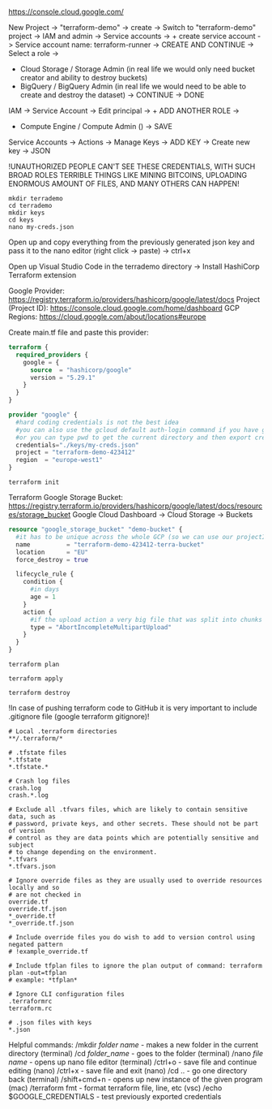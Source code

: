https://console.cloud.google.com/

New Project -> "terraform-demo" -> create -> Switch to "terraform-demo" project ->
IAM and admin -> Service accounts -> + create service account -> Service account name: terraform-runner -> CREATE AND CONTINUE -> Select a role -> 
- Cloud Storage / Storage Admin (in real life we would only need bucket creator and ability to destroy buckets)
- BigQuery / BigQuery Admin (in real life we would need to be able to create and destroy the dataset) 
-> CONTINUE -> DONE

IAM -> Service Account -> Edit principal -> + ADD ANOTHER ROLE -> 
- Compute Engine / Compute Admin ()
-> SAVE

Service Accounts -> Actions -> Manage Keys -> ADD KEY -> Create new key -> JSON

!UNAUTHORIZED PEOPLE CAN'T SEE THESE CREDENTIALS, WITH SUCH BROAD ROLES TERRIBLE THINGS LIKE MINING BITCOINS, UPLOADING ENORMOUS AMOUNT OF FILES, AND MANY OTHERS CAN HAPPEN!

```code terminal
mkdir terrademo
cd terrademo
mkdir keys
cd keys
nano my-creds.json
```

Open up and copy everything from the previously generated json key and pass it to the nano editor (right click -> paste) -> ctrl+x

Open up Visual Studio Code in the terrademo directory -> Install HashiCorp Terraform extension

Google Provider: https://registry.terraform.io/providers/hashicorp/google/latest/docs
Project (Project ID): https://console.cloud.google.com/home/dashboard
GCP Regions: https://cloud.google.com/about/locations#europe

Create main.tf file and paste this provider:
```tf
terraform {
  required_providers {
    google = {
      source  = "hashicorp/google"
      version = "5.29.1"
    }
  }
}

provider "google" {
  #hard coding credentials is not the best idea
  #you can also use the gcloud default auth-login command if you have google sdk to get a link to login
  #or you can type pwd to get the current directory and then export credentials with another command like this: ```export GOOGLE_CREDENTIALS='/Users/adamksiazek/terrademo/keys/my-creds.json'```
  credentials="./keys/my-creds.json"
  project = "terraform-demo-423412"
  region  = "europe-west1"
}
```

```code
terraform init
```
Terraform Google Storage Bucket: https://registry.terraform.io/providers/hashicorp/google/latest/docs/resources/storage_bucket
Google Cloud Dashboard -> Cloud Storage -> Buckets

```terraform
resource "google_storage_bucket" "demo-bucket" {
  #it has to be unique across the whole GCP (so we can use our projectID for example)!!
  name          = "terraform-demo-423412-terra-bucket"
  location      = "EU"
  force_destroy = true

  lifecycle_rule {
    condition {
      #in days
      age = 1
    }
    action {
      #if the upload action a very big file that was split into chunks wasn't completed during one day - abort the upload
      type = "AbortIncompleteMultipartUpload"
    }
  }
}
```

```code
terraform plan
```

```code
terraform apply
```

```code
terraform destroy
```

!In case of pushing terraform code to GitHub it is very important to include .gitignore file (google terraform gitignore)!

```code .gitignore
# Local .terraform directories
**/.terraform/*

# .tfstate files
*.tfstate
*.tfstate.*

# Crash log files
crash.log
crash.*.log

# Exclude all .tfvars files, which are likely to contain sensitive data, such as
# password, private keys, and other secrets. These should not be part of version 
# control as they are data points which are potentially sensitive and subject 
# to change depending on the environment.
*.tfvars
*.tfvars.json

# Ignore override files as they are usually used to override resources locally and so
# are not checked in
override.tf
override.tf.json
*_override.tf
*_override.tf.json

# Include override files you do wish to add to version control using negated pattern
# !example_override.tf

# Include tfplan files to ignore the plan output of command: terraform plan -out=tfplan
# example: *tfplan*

# Ignore CLI configuration files
.terraformrc
terraform.rc

# .json files with keys
*.json
```

Helpful commands:
/mkdir *folder name* - makes a new folder in the current directory (terminal)
/cd *folder_name* - goes to the folder (terminal)
/nano *file name* - opens up nano file editor (terminal)
/ctrl+o - save file and continue editing (nano)
/ctrl+x - save file and exit (nano)
/cd .. - go one directory back (terminal)
/shift+cmd+n - opens up new instance of the given program (mac)
/terraform fmt - format terraform file, line, etc (vsc)
/echo $GOOGLE_CREDENTIALS - test previously exported credentials

 

